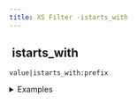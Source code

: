 ```yaml
---
title: XS Filter -istarts_with
---
```


## <img src="../assets/docuBadge (11).png" alt="" data-size="line" /> istarts\_with <a href="#xsistarts_with" id="xsistarts_with"></a>

`value|istarts_with:prefix`

<details>

<summary>Examples</summary>

```javascript
"HELLO world"|istarts_with:"hello"    // Returns true (case insensitive)
"Test"|istarts_with:"test"           // Returns true
```

</details>
